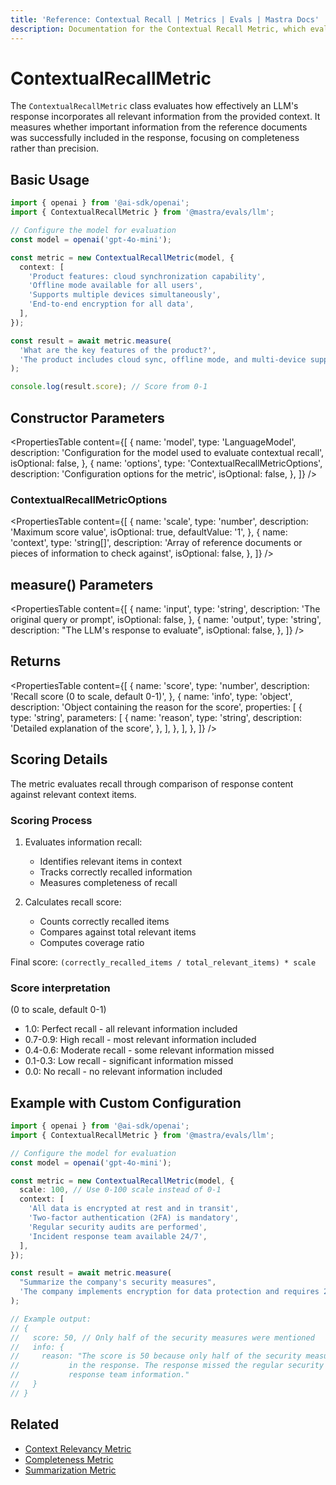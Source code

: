 ```yaml
---
title: 'Reference: Contextual Recall | Metrics | Evals | Mastra Docs'
description: Documentation for the Contextual Recall Metric, which evaluates the completeness of LLM responses in incorporating relevant context.
---
```


# ContextualRecallMetric

The `ContextualRecallMetric` class evaluates how effectively an LLM's response incorporates all relevant information from the provided context. It measures whether important information from the reference documents was successfully included in the response, focusing on completeness rather than precision.

## Basic Usage

```typescript
import { openai } from '@ai-sdk/openai';
import { ContextualRecallMetric } from '@mastra/evals/llm';

// Configure the model for evaluation
const model = openai('gpt-4o-mini');

const metric = new ContextualRecallMetric(model, {
  context: [
    'Product features: cloud synchronization capability',
    'Offline mode available for all users',
    'Supports multiple devices simultaneously',
    'End-to-end encryption for all data',
  ],
});

const result = await metric.measure(
  'What are the key features of the product?',
  'The product includes cloud sync, offline mode, and multi-device support.',
);

console.log(result.score); // Score from 0-1
```

## Constructor Parameters

<PropertiesTable
  content={[
    {
      name: 'model',
      type: 'LanguageModel',
      description: 'Configuration for the model used to evaluate contextual recall',
      isOptional: false,
    },
    {
      name: 'options',
      type: 'ContextualRecallMetricOptions',
      description: 'Configuration options for the metric',
      isOptional: false,
    },
  ]}
/>

### ContextualRecallMetricOptions

<PropertiesTable
  content={[
    {
      name: 'scale',
      type: 'number',
      description: 'Maximum score value',
      isOptional: true,
      defaultValue: '1',
    },
    {
      name: 'context',
      type: 'string[]',
      description: 'Array of reference documents or pieces of information to check against',
      isOptional: false,
    },
  ]}
/>

## measure() Parameters

<PropertiesTable
  content={[
    {
      name: 'input',
      type: 'string',
      description: 'The original query or prompt',
      isOptional: false,
    },
    {
      name: 'output',
      type: 'string',
      description: "The LLM's response to evaluate",
      isOptional: false,
    },
  ]}
/>

## Returns

<PropertiesTable
  content={[
    {
      name: 'score',
      type: 'number',
      description: 'Recall score (0 to scale, default 0-1)',
    },
    {
      name: 'info',
      type: 'object',
      description: 'Object containing the reason for the score',
      properties: [
        {
          type: 'string',
          parameters: [
            {
              name: 'reason',
              type: 'string',
              description: 'Detailed explanation of the score',
            },
          ],
        },
      ],
    },
  ]}
/>

## Scoring Details

The metric evaluates recall through comparison of response content against relevant context items.

### Scoring Process

1. Evaluates information recall:

   - Identifies relevant items in context
   - Tracks correctly recalled information
   - Measures completeness of recall

2. Calculates recall score:
   - Counts correctly recalled items
   - Compares against total relevant items
   - Computes coverage ratio

Final score: `(correctly_recalled_items / total_relevant_items) * scale`

### Score interpretation

(0 to scale, default 0-1)

- 1.0: Perfect recall - all relevant information included
- 0.7-0.9: High recall - most relevant information included
- 0.4-0.6: Moderate recall - some relevant information missed
- 0.1-0.3: Low recall - significant information missed
- 0.0: No recall - no relevant information included

## Example with Custom Configuration

```typescript
import { openai } from '@ai-sdk/openai';
import { ContextualRecallMetric } from '@mastra/evals/llm';

// Configure the model for evaluation
const model = openai('gpt-4o-mini');

const metric = new ContextualRecallMetric(model, {
  scale: 100, // Use 0-100 scale instead of 0-1
  context: [
    'All data is encrypted at rest and in transit',
    'Two-factor authentication (2FA) is mandatory',
    'Regular security audits are performed',
    'Incident response team available 24/7',
  ],
});

const result = await metric.measure(
  "Summarize the company's security measures",
  'The company implements encryption for data protection and requires 2FA for all users.',
);

// Example output:
// {
//   score: 50, // Only half of the security measures were mentioned
//   info: {
//     reason: "The score is 50 because only half of the security measures were mentioned
//           in the response. The response missed the regular security audits and incident
//           response team information."
//   }
// }
```

## Related

- [Context Relevancy Metric](./context-relevancy)
- [Completeness Metric](./completeness)
- [Summarization Metric](./summarization)
